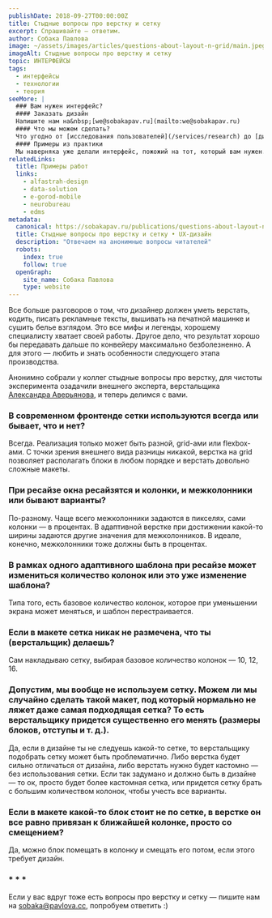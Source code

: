 ```yaml
---
publishDate: 2018-09-27T00:00:00Z
title: Стыдные вопросы про верстку и сетку
excerpt: Спрашивайте — ответим.
author: Собака Павлова
image: ~/assets/images/articles/questions-about-layout-n-grid/main.jpeg
imageAlt: Стыдные вопросы про верстку и сетку
topic: ИНТЕРФЕЙСЫ
tags:
  - интерфейсы
  - технологии
  - теория
seeMore: |
  ### Вам нужен интерфейс?
  #### Заказать дизайн
  Напишите нам на&nbsp;[we@sobakapav.ru](mailto:we@sobakapav.ru)
  #### Что мы можем сделать?
  Что угодно от [исследования пользователей](/services/research) до [дизайна интерфейса под ключ](/services/ux-design). 
  #### Примеры из практики
  Мы наверняка уже делали интерфейс, пожожий на тот, который вам нужен. [Проверьте](https://sobakapav.ru/portfolio).
relatedLinks:
  title: Примеры работ
  links:
    - alfastrah-design
    - data-solution
    - e-gorod-mobile
    - neurobureau
    - edms
metadata:
  canonical: https://sobakapav.ru/publications/questions-about-layout-n-grid
  title: Стыдные вопросы про верстку и сетку • UX-дизайн
  description: "Отвечаем на анонимные вопросы читателей"
  robots:
    index: true
    follow: true
  openGraph:
    site_name: Собака Павлова
    type: website
---
```



Все больше разговоров о том, что дизайнер должен уметь верстать, кодить, писать рекламные тексты, вышивать на печатной машинке и сушить белье взглядом. Это все мифы и легенды, хорошему специалисту хватает своей работы. Другое дело, что результат хорошо бы передавать дальше по конвейеру максимально безболезненно. А для этого — любить и знать особенности следующего этапа производства.

Анонимно собрали у коллег стыдные вопросы про верстку, для чистоты эксперимента озадачили внешнего эксперта, верстальщика [Александра Аверьянова](https://www.facebook.com/profile.php?id=100004692857333&source=post_page---------------------------), и теперь делимся с вами.

### В современном фронтенде сетки используются всегда или бывает, что и нет?

Всегда. Реализация только может быть разной, grid-ами или flexbox-ами. С точки зрения внешнего вида разницы никакой, верстка на grid позволяет располагать блоки в любом порядке и верстать довольно сложные макеты.

### При ресайзе окна ресайзятся и колонки, и межколонники или бывают варианты?

По-разному. Чаще всего межколонники задаются в пикселях, сами колонки — в процентах. В адаптивной верстке при достижении какой-то ширины задаются другие значения для межколонников. В идеале, конечно, межколонники тоже должны быть в процентах.

### В рамках одного адаптивного шаблона при ресайзе может измениться количество колонок или это уже изменение шаблона?

Типа того, есть базовое количество колонок, которое при уменьшении экрана может меняться, и шаблон перестраивается.

### Если в макете сетка никак не размечена, что ты (верстальщик) делаешь?

Сам накладываю сетку, выбирая базовое количество колонок — 10, 12, 16.

### Допустим, мы вообще не используем сетку. Можем ли мы случайно сделать такой макет, под который нормально не ляжет даже самая подходящая сетка? То есть верстальщику придется существенно его менять (размеры блоков, отступы и т. д.).

Да, если в дизайне ты не следуешь какой-то сетке, то верстальщику подобрать сетку может быть проблематично. Либо верстка будет сильно отличаться от дизайна, либо верстать нужно будет кастомно — без использования сетки. Если так задумано и должно быть в дизайне — то ок, просто будет более кастомная сетка, или придется сетку брать с большим количеством колонок, чтобы учесть все варианты.

### Если в макете какой-то блок стоит не по сетке, в верстке он все равно привязан к ближайшей колонке, просто со смещением?

Да, можно блок помещать в колонку и смещать его потом, если этого требует дизайн.

### * * *

Если у вас вдруг тоже есть вопросы про верстку и сетку — пишите нам на sobaka@pavlova.cc, попробуем ответить :)

